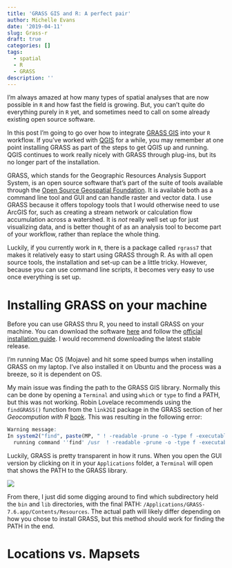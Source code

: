 ```yaml
---
title: 'GRASS GIS and R: A perfect pair'
author: Michelle Evans
date: '2019-04-11'
slug: Grass-r
draft: true
categories: []
tags:
  - spatial
  - R
  - GRASS
description: ''
---
```


I'm always amazed at how many types of spatial analyses that are now possible in `R` and how fast the field is growing. But, you can't quite do everything purely in `R` yet, and sometimes need to call on some already existing open source software.

In this post I'm going to go over how to integrate [GRASS GIS](https://grass.osgeo.org/) into your `R` workflow. If you've worked with [QGIS](https://qgis.org/) for a while, you may remember at one point installing GRASS as part of the steps to get QGIS up and running. QGIS continues to work really nicely with GRASS through plug-ins, but its no longer part of the installation.

GRASS, which stands for the Geographic Resources Analysis Support System, is an open source software that's part of the suite of tools available through the [Open Source Geospatial Foundation](https://www.osgeo.org/). It is available both as a command line tool and GUI and can handle raster and vector data. I use GRASS because it offers topology tools that I would otherwise need to use ArcGIS for, such as creating a stream network or calculation flow accumulation across a watershed. It is *not* really well set up for just visualizing data, and is better thought of as an analysis tool to become part of your workflow, rather than replace the whole thing.

Luckily, if you currently work in `R`, there is a package called `rgrass7` that makes it relatively easy to start using GRASS through R. As with all open source tools, the installation and set-up can be a little tricky. However, because you can use command line scripts, it becomes very easy to use once everything is set up.

# Installing GRASS on your machine

Before you can use GRASS thru R, you need to install GRASS on your machine. You can download the software [here](https://grass.osgeo.org/download/) and follow the [official installation guide](https://grasswiki.osgeo.org/wiki/Installation_Guide). I would recommend downloading the latest stable release.

I'm running Mac OS (Mojave) and hit some speed bumps when installing GRASS on my laptop. I've also installed it on Ubuntu and the process was a breeze, so it is dependent on OS.

My main issue was finding the path to the GRASS GIS library. Normally this can be done by opening a `Terminal` and using `which` or `type` to find a PATH, but this was not working. Robin Lovelace recommends using the `findGRASS()` function from the `link2GI` package in the GRASS section of her *Geocompution with R* [book](https://geocompr.robinlovelace.net/gis.html#rgrass). This was resulting in the following error:

```r
Warning message:
In system2("find", paste(MP, " ! -readable -prune -o -type f -executable -iname 'grass??' -print"),  :
  running command ''find' /usr  ! -readable -prune -o -type f -executable -iname 'grass??' -print 2>/dev/null' had status 1
```

Luckily, GRASS is pretty transparent in how it runs. When you open the GUI version by clicking on it in your `Applications` folder, a `Terminal` will open that shows the PATH to the GRASS library.

![](/post/2019-04-11-grass-gis-and-r-a-perfect-pair_files/grass-path.png)

From there, I just did some digging around to find which subdirectory held the `bin` and `lib` directories, with the final PATH: `/Applications/GRASS-7.6.app/Contents/Resources`. The actual path will likely differ depending on how you chose to install GRASS, but this method should work for finding the PATH in the end.

# Locations vs. Mapsets



